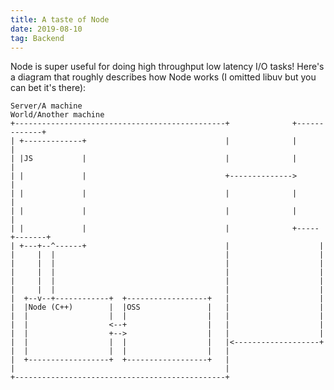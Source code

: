 ```yaml
---
title: A taste of Node
date: 2019-08-10
tag: Backend
---
```


Node is super useful for doing high throughput low latency I/O tasks! Here's a
diagram that roughly describes how Node works (I omitted libuv but you can bet
it's there):

```text
Server/A machine                                               World/Another machine
+-----------------------------------------------+              +-------------+
| +-------------+                               |              |             |
| |JS           |                               |              |             |
| |             |                               +-------------->             |
| |             |                               |              |             |
| |             |                               |              |             |
| |             |                               |              +-----+-------+
| +---+--^------+                               |                    |
|     |  |                                      |                    |
|     |  |                                      |                    |
|     |  |                                      |                    |
|     |  |                                      |                    |
|     |  |                                      |                    |
|  +--v--+------------+  +------------------+   |                    |
|  |Node (C++)        |  |OSS               |   |                    |
|  |                  |  |                  |   |                    |
|  |                  <--+                  |   |                    |
|  |                  +-->                  |   |                    |
|  |                  |  |                  |   |<-------------------+
|  |                  |  |                  |   |
|  +------------------+  +------------------+   |
|                                               |
+-----------------------------------------------+
```
